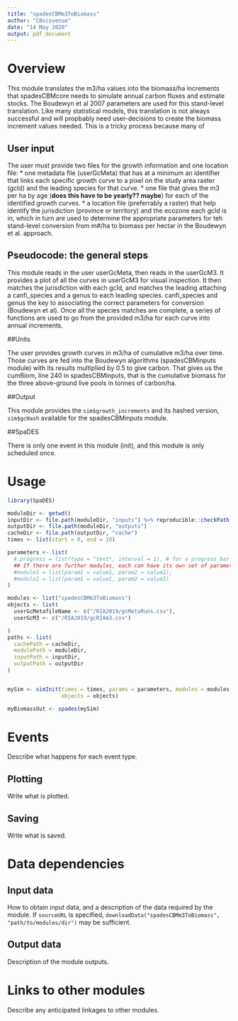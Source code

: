 ---
title: "spadesCBMm3ToBiomass"
author: "CBoisvenue"
date: "14 May 2020"
output: pdf_document
---

# Overview

This module translates the m3/ha values into the biomass/ha increments that spadesCBMcore needs to simulate annual carbon fluxes and estimate stocks. The Boudewyn et al 2007 parameters are used for this stand-level translation. Like many statistical models, this translation is not always successful and will propbably need user-decisions to create the biomass increment values needed. This is a tricky process because many of

## User input

The user must provide two files for the growth information and one location file: 
* one metadata file (userGcMeta) that has at a minimum an identifier that links each specific growth curve to a pixel on the study area raster (gcId) and the leading species for that curve.
* one file that gives the m3 per ha by age (**does this have to be yearly?? maybe**) for each of the identified growth curves. 
* a location file (preferrably a raster) that help identify the jurisdiction (province or territory) and the ecozone each gcId is in, which in turn are used to determine the appropriate parameters for teh stand-level conversion from m#/ha to biomass per hectar in the Boudewyn et al. approach.

## Pseudocode: the general steps

This module reads in the user userGcMeta, then reads in the userGcM3. It provides a plot of all the curves in userGcM3 for visual inspection. It then matches the jurisdiction with each gcId, and matches the leading attaching a canfi_species and a genus to each leading species. canfi_species and genus the key to associating the correct parameters for conversion (Boudewyn et al). Once all the species matches are complete, a series of functions are used to go from the provided m3/ha for each curve into annual increments.

##Units

The user provides growth curves in m3/ha of cumulative m3/ha over time. Those curves are fed into the Boudewyn algorithms (spadesCBMinputs module) with its results multiplied by 0.5 to give carbon. That gives us the cumBiom, line 240 in spadesCBMinputs, that is the cumulative biomass for the three above-ground live pools in tonnes of carbon/ha.

##Output

This module provides the `sim$growth_increments` and its hashed version, ` sim$gcHash` available for the spadesCBMinputs module.

##SpaDES

There is only one event in this module (init), and this module is only scheduled once.

# Usage

```{r module_usage}
library(SpaDES)

moduleDir <- getwd()
inputDir <- file.path(moduleDir, "inputs") %>% reproducible::checkPath(create = TRUE)
outputDir <- file.path(moduleDir, "outputs")
cacheDir <- file.path(outputDir, "cache")
times <- list(start = 0, end = 10)

parameters <- list(
  #.progress = list(type = "text", interval = 1), # for a progress bar
  ## If there are further modules, each can have its own set of parameters:
  #module1 = list(param1 = value1, param2 = value2),
  #module2 = list(param1 = value1, param2 = value2)
)

modules <- list("spadesCBMm3ToBiomass")
objects <- list(
  userGcMetafileName <- c("/RIA2019/gcMetaRuns.csv"),
  userGcM3 <- c("/RIA2019/gcRIAm3.csv")

)
paths <- list(
  cachePath = cacheDir,
  modulePath = moduleDir,
  inputPath = inputDir,
  outputPath = outputDir
)


mySim <- simInit(times = times, params = parameters, modules = modules,
                 objects = objects)

myBiomassOut <- spades(mySim)
```

# Events

Describe what happens for each event type.

## Plotting

Write what is plotted.

## Saving

Write what is saved.

# Data dependencies

## Input data

How to obtain input data, and a description of the data required by the module.
If `sourceURL` is specified, `downloadData("spadesCBMm3ToBiomass", "path/to/modules/dir")` may be sufficient.

## Output data

Description of the module outputs.

# Links to other modules

Describe any anticipated linkages to other modules.
